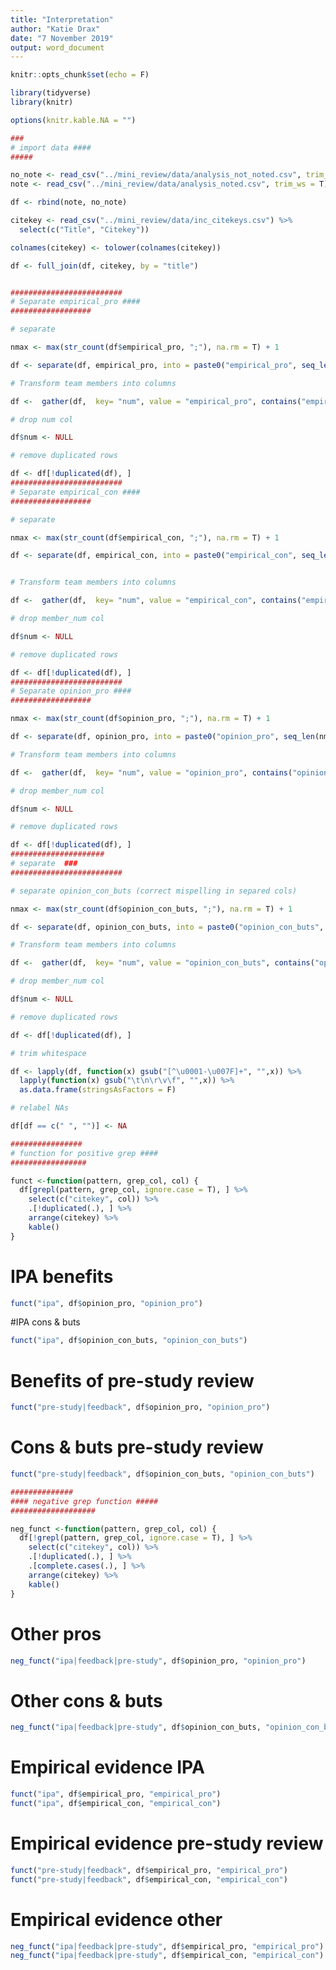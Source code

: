```yaml
---
title: "Interpretation"
author: "Katie Drax"
date: "7 November 2019"
output: word_document
---
```


```r
knitr::opts_chunk$set(echo = F)

library(tidyverse)
library(knitr)

options(knitr.kable.NA = "")

### 
# import data ####
#####

no_note <- read_csv("../mini_review/data/analysis_not_noted.csv", trim_ws = T)
note <- read_csv("../mini_review/data/analysis_noted.csv", trim_ws = T)

df <- rbind(note, no_note)

citekey <- read_csv("../mini_review/data/inc_citekeys.csv") %>%
  select(c("Title", "Citekey"))

colnames(citekey) <- tolower(colnames(citekey))

df <- full_join(df, citekey, by = "title")


#########################
# Separate empirical_pro #### 
##################

# separate

nmax <- max(str_count(df$empirical_pro, ";"), na.rm = T) + 1

df <- separate(df, empirical_pro, into = paste0("empirical_pro", seq_len(nmax)), sep = ";", fill = "warn") 

# Transform team members into columns

df <-  gather(df,  key= "num", value = "empirical_pro", contains("empirical_pro"), na.rm = F)

# drop num col

df$num <- NULL

# remove duplicated rows

df <- df[!duplicated(df), ]
#########################
# Separate empirical_con #### 
##################

# separate

nmax <- max(str_count(df$empirical_con, ";"), na.rm = T) + 1

df <- separate(df, empirical_con, into = paste0("empirical_con", seq_len(nmax)), sep = ";", fill = "warn") 


# Transform team members into columns

df <-  gather(df,  key= "num", value = "empirical_con", contains("empirical_con"), na.rm = F)

# drop member_num col

df$num <- NULL

# remove duplicated rows

df <- df[!duplicated(df), ]
#########################
# Separate opinion_pro #### 
##################

nmax <- max(str_count(df$opinion_pro, ";"), na.rm = T) + 1

df <- separate(df, opinion_pro, into = paste0("opinion_pro", seq_len(nmax)), sep = ";", fill = "warn") 

# Transform team members into columns

df <-  gather(df,  key= "num", value = "opinion_pro", contains("opinion_pro"), na.rm = F)

# drop member_num col

df$num <- NULL

# remove duplicated rows

df <- df[!duplicated(df), ]
#####################
# separate  ###
#########################

# separate opinion_con_buts (correct mispelling in separed cols)

nmax <- max(str_count(df$opinion_con_buts, ";"), na.rm = T) + 1

df <- separate(df, opinion_con_buts, into = paste0("opinion_con_buts", seq_len(nmax)), sep = ";", fill = "warn")

# Transform team members into columns

df <-  gather(df,  key= "num", value = "opinion_con_buts", contains("opinion_con_buts"), na.rm = F)

# drop member_num col

df$num <- NULL

# remove duplicated rows

df <- df[!duplicated(df), ]

# trim whitespace

df <- lapply(df, function(x) gsub("[^\u0001-\u007F]+", "",x)) %>%
  lapply(function(x) gsub("\t\n\r\v\f", "",x)) %>%
  as.data.frame(stringsAsFactors = F)

# relabel NAs

df[df == c(" ", "")] <- NA

################
# function for positive grep ####
#################

funct <-function(pattern, grep_col, col) {
  df[grepl(pattern, grep_col, ignore.case = T), ] %>%
    select(c("citekey", col)) %>%
    .[!duplicated(.), ] %>% 
    arrange(citekey) %>%
    kable()
}

```

# IPA benefits

```r
funct("ipa", df$opinion_pro, "opinion_pro")
```

#IPA cons & buts

```r
funct("ipa", df$opinion_con_buts, "opinion_con_buts")


```

# Benefits of pre-study review

```r

funct("pre-study|feedback", df$opinion_pro, "opinion_pro")

```

# Cons & buts pre-study review

```r
funct("pre-study|feedback", df$opinion_con_buts, "opinion_con_buts")

```


```r

##############
#### negative grep function #####
###################

neg_funct <-function(pattern, grep_col, col) {
  df[!grepl(pattern, grep_col, ignore.case = T), ] %>%
    select(c("citekey", col)) %>%
    .[!duplicated(.), ] %>% 
    .[complete.cases(.), ] %>%
    arrange(citekey) %>%
    kable()
}

```

# Other pros

```r
neg_funct("ipa|feedback|pre-study", df$opinion_pro, "opinion_pro")
```

# Other cons & buts

```r
neg_funct("ipa|feedback|pre-study", df$opinion_con_buts, "opinion_con_buts")
```

# Empirical evidence IPA

```r

funct("ipa", df$empirical_pro, "empirical_pro")
funct("ipa", df$empirical_con, "empirical_con")
```

# Empirical evidence pre-study review

```r
funct("pre-study|feedback", df$empirical_pro, "empirical_pro")
funct("pre-study|feedback", df$empirical_con, "empirical_con")
```

# Empirical evidence other

```r
neg_funct("ipa|feedback|pre-study", df$empirical_pro, "empirical_pro")
neg_funct("ipa|feedback|pre-study", df$empirical_con, "empirical_con")

```
